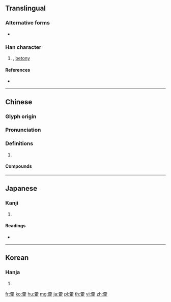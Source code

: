 {{character info/new}}
==Translingual==

===Alternative forms===
* {{l|mul|𧆑}}

===Han character===
{{Han char|rn=140|rad=艸|as=16|sn=22|four=44214|canj=TMBG|ids=⿱艹霍}}

# {{taxlink|Lophanthus rugosus|species|noshow=1}}, [[betony]]

====References====
* {{Han ref|kx=1067.160|dkj=32406|dj=1533.130|hdz=53325.010|uh=85FF|ud=34303|bh=F4B9|bd=62649}}

----

==Chinese==
{{zh-forms}}

===Glyph origin===
{{Han etym}}

===Pronunciation===
{{zh-pron
|m=huò
|c=fok3
|mc=y
|oc=y
|cat=
}}

===Definitions===
{{zh-hanzi}}

# {{rfdef|zh}}

====Compounds====
{{zh-der|藿香|淫羊藿|漿酒藿肉|藿食|藜藿|藜藿不採|藿香薊|蘼藿|葵藿|鹿藿}}

----

==Japanese==

===Kanji===
{{ja-kanji|grade=|rs=艸16}}

# {{defn|lang=ja|sort=艸16}}

====Readings====
* {{ja-readings|on=[[かく]] (kaku), [[すい]] (sui)|kun=|nanori=}}

----

==Korean==

===Hanja===
{{ko-hanja|hangeul=곽|eumhun=|rv=gwak|mr=kwak|y=kwak}}

# {{defn|lang=ko|sort=艸16}}

[[fr:藿]]
[[ko:藿]]
[[hu:藿]]
[[mg:藿]]
[[ja:藿]]
[[pl:藿]]
[[th:藿]]
[[vi:藿]]
[[zh:藿]]